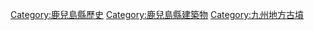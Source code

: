 [[Category:鹿兒島縣歷史|Category:鹿兒島縣歷史]]
[[Category:鹿兒島縣建築物|Category:鹿兒島縣建築物]]
[[Category:九州地方古墳|Category:九州地方古墳]]